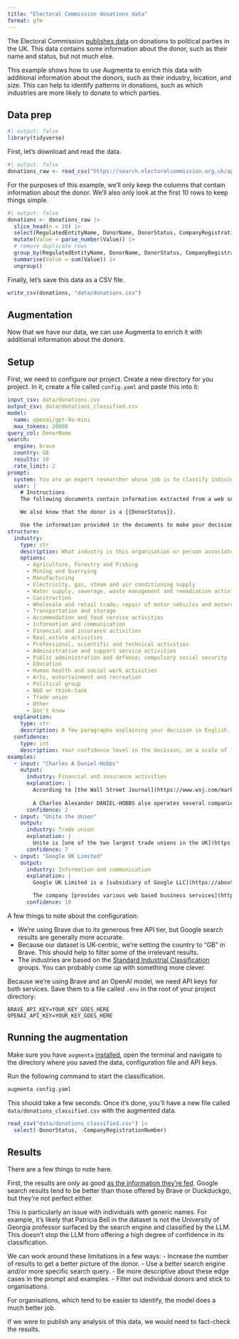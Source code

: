 ```yaml
---
title: "Electoral Commission donations data"
format: gfm
---
```


The Electoral Commission [publishes data](https://search.electoralcommission.org.uk/?currentPage=1&rows=100&sort=AcceptedDate&order=desc&tab=1&et=pp&et=ppm&et=tp&et=perpar&et=rd&isIrishSourceYes=true&isIrishSourceNo=true&prePoll=false&postPoll=true&register=gb&register=ni&register=none&optCols=Register&optCols=CampaigningName&optCols=AccountingUnitsAsCentralParty&optCols=IsSponsorship&optCols=IsIrishSource&optCols=RegulatedDoneeType&optCols=CompanyRegistrationNumber&optCols=Postcode&optCols=NatureOfDonation&optCols=PurposeOfVisit&optCols=DonationAction&optCols=ReportedDate&optCols=IsReportedPrePoll&optCols=ReportingPeriodName&optCols=IsBequest&optCols=IsAggregation) on donations to political parties in the UK. This data contains some information about the donor, such as their name and status, but not much else.

This example shows how to use Augmenta to enrich this data with additional information about the donors, such as their industry, location, and size. This can help to identify patterns in donations, such as which industries are more likely to donate to which parties.

## Data prep

```r
#| output: false
library(tidyverse)
```

First, let's download and read the data.

```r
#| output: false
donations_raw <- read_csv("https://search.electoralcommission.org.uk/api/csv/Donations?start={start}&rows=100&query=&sort=AcceptedDate&order=desc&et=pp&date=Accepted&from=2024-07-01&to=2024-09-30&rptPd=&prePoll=false&postPoll=true&register=ni&register=gb&isIrishSourceYes=true&isIrishSourceNo=true&includeOutsideSection75=true")
```

For the purposes of this example, we'll only keep the columns that contain information about the donor. We'll also only look at the first 10 rows to keep things simple.

```r
#| output: false
donations <- donations_raw |>
  slice_head(n = 10) |>
  select(RegulatedEntityName, DonorName, DonorStatus, CompanyRegistrationNumber, Value) |>
  mutate(Value = parse_number(Value)) |>
  # remove duplicate rows
  group_by(RegulatedEntityName, DonorName, DonorStatus, CompanyRegistrationNumber) |>
  summarise(Value = sum(Value)) |>
  ungroup()
```

Finally, let's save this data as a CSV file.

```r
write_csv(donations, "data/donations.csv")
```

## Augmentation

Now that we have our data, we can use Augmenta to enrich it with additional information about the donors.

## Setup

First, we need to configure our project. Create a new directory for you project. In it, create a file called `config.yaml` and paste this into it:

```yaml
input_csv: data/donations.csv
output_csv: data/donations_classified.csv
model:
  name: openai/gpt-4o-mini
  max_tokens: 20000
query_col: DonorName
search:
  engine: brave
  country: GB
  results: 10
  rate_limit: 2
prompt:
  system: You are an expert researcher whose job is to classify individuals and companies based on their industry.
  user: |
    # Instructions
    The following documents contain information extracted from a web search for "{{DonorName}}". Your task is to determine what industry {{DonorName}} belongs to. The documents could be about a company, a trade group, a union, or an individual. In the case of an individual, you should classify them based on their profession or the industry they are closest associated with.

    We also know that the donor is a {{DonorStatus}}.

    Use the information provided in the documents to make your decision. Be critical, use common sense and respond only in English. Now, please proceed with your analysis and classification of {{DonorName}}.
structure:
  industry:
    type: str
    description: What industry is this organisation or person associated with?
    options:
      - Agriculture, Forestry and Fishing
      - Mining and Quarrying
      - Manufacturing
      - Electricity, gas, steam and air conditioning supply
      - Water supply, sewerage, waste management and remediation activities
      - Construction
      - Wholesale and retail trade; repair of motor vehicles and motorcycles
      - Transportation and storage
      - Accommodation and food service activities
      - Information and communication
      - Financial and insurance activities
      - Real estate activities
      - Professional, scientific and technical activities
      - Administrative and support service activities
      - Public administration and defence; compulsory social security
      - Education
      - Human health and social work activities
      - Arts, entertainment and recreation
      - Political group
      - NGO or think-tank
      - Trade union
      - Other
      - Don't know
  explanation:
    type: str
    description: A few paragraphs explaining your decision in English, formatted in Markdown. In the explanation, link to the most relevant sources from the provided documents. Include at least one inline URL.
  confidence:
    type: int
    description: Your confidence level in the decision, on a scale of 1 (lowest) to 10 (highest). If you don't have enough information or the documents refer to different organisations that may share a name, please set this to 1.
examples:
  - input: "Charles A Daniel-Hobbs"
    output:
      industry: Financial and insurance activities
      explanation: |
        According to [the Wall Street Journal](https://www.wsj.com/market-data/quotes/SFNC/company-people/executive-profile/247375783), Mr. Charles Alexander DANIEL-HOBBS is the Chief Financial Officer and Executive Vice President of Simmons First National Corp, a bank holding company.
        
        A Charles Alexander DANIEL-HOBBS also operates several companies, such as [DIBDEN PROPERTY LIMITED](https://find-and-update.company-information.service.gov.uk/company/10126637), which Companies House classifies as "Other letting and operating of own or leased real estate". However, the information is not clear on whether these are the same person.
      confidence: 2
  - input: "Unite the Union"
    output:
      industry: Trade union
      explanation: |
        Unite is [one of the two largest trade unions in the UK](https://en.wikipedia.org/wiki/Unite_the_Union), with over 1.2 million members. It represents various industries, such as construction, manufacturing, transport, logistics and other sectors.
      confidence: 7
  - input: "Google UK Limited"
    output:
      industry: Information and communication
      explanation: |
        Google UK Limited is a [subsidiary of Google LLC](https://about.google/intl/ALL_uk/google-in-uk/), a multinational technology company that specializes in Internet-related services and products.

        The company [provides various web based business services](https://www.bloomberg.com/profile/company/1200719Z:LN), including a web based search engine which includes various options such as web, image, directory, and news searches. 
      confidence: 10
```

A few things to note about the configuration:

- We're using Brave due to its generous free API tier, but Google search results are generally more accurate.
- Because our dataset is UK-centric, we're setting the country to "GB" in Brave. This should help to filter some of the irrelevant results.
- The industries are based on the [Standard Industrial Classification](https://resources.companieshouse.gov.uk/sic/) groups. You can probably come up with something more clever.

Because we're using Brave and an OpenAI model, we need API keys for both services. Save them to a file called `.env` in the root of your project directory:

```
BRAVE_API_KEY=YOUR_KEY_GOES_HERE
OPENAI_API_KEY=YOUR_KEY_GOES_HERE
```

## Running the augmentation

Make sure you have `augmenta` [installed](/README.md), open the terminal and navigate to the directory where you saved the data, configuration file and API keys.

Run the following command to start the classification.

```bash
augmenta config.yaml
```

This should take a few seconds. Once it's done, you'll have a new file called `data/donations_classified.csv` with the augmented data.

```r
read_csv("data/donations_classified.csv") |>
  select(-DonorStatus, -CompanyRegistrationNumber)
```

## Results

There are a few things to note here.

First, the results are only as good [as the information they're fed](https://en.wikipedia.org/wiki/Garbage_in%2C_garbage_out). Google search results tend to be better than those offered by Brave or Duckduckgo, but they're not perfect either.

This is particularly an issue with individuals with generic names. For example, it's likely that Patricia Bell in the dataset is not the University of Georgia professor surfaced by the search engine and classified by the LLM. This doesn't stop the LLM from offering a high degree of confidence in its classification.

We can work around these limitations in a few ways:
- Increase the number of results to get a better picture of the donor.
- Use a better search engine and/or more specific search query.
- Be more descriptive about these edge cases in the prompt and examples.
- Filter out individual donors and stick to organisations.

For organisations, which tend to be easier to identify, the model does a much better job.

If we were to publish any analysis of this data, we would need to fact-check the results.